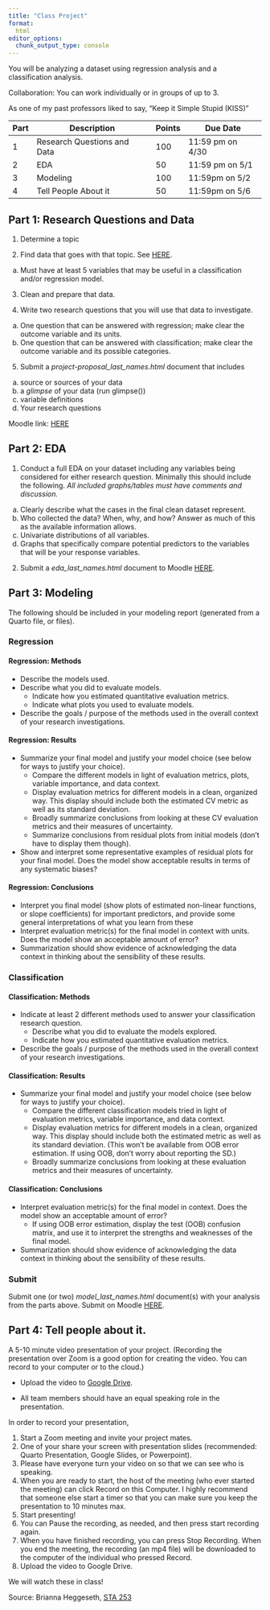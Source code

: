 ```yaml
---
title: "Class Project"
format: 
  html
editor_options: 
  chunk_output_type: console
---
```


You will be analyzing a dataset using regression analysis and a classification analysis.

Collaboration: You can work individually or in groups of up to 3. 


As one of my past professors liked to say, "Keep it Simple Stupid (KISS)"

| Part | Description                 | Points | Due Date         |
|------|-----------------------------|--------|------------------|
| 1    | Research Questions and Data | 100    | 11:59 pm on 4/30 |
| 2    | EDA                         | 50     | 11:59 pm on 5/1  |
| 3    | Modeling                    | 100    | 11:59pm on 5/2   |
| 4    | Tell People About it        | 50     | 11:59pm on 5/6   |

## Part 1: Research Questions and Data

1)  Determine a topic

2)  Find data that goes with that topic. See [HERE](course-links.qmd).
  a) Must have at least 5 variables that may be useful in a classification and/or regression model. 

3)  Clean and prepare that data.

4)  Write two research questions that you will use that data to investigate.
  a)  One question that can be answered with regression; make clear the outcome variable and its units.
  b)  One question that can be answered with classification; make clear the outcome variable and its possible categories.
  
5) Submit a _project-proposal_last_names.html_ document that includes
  a)    source or sources of your data
  b)    a _glimpse_ of your data (run glimpse())
  c)    variable definitions
  d)    Your research questions

Moodle link: [HERE](https://moodle.cornellcollege.edu/mod/assign/view.php?id=299493)


## Part 2: EDA

1) Conduct a full EDA on your dataset including any variables being considered for either research question. Minimally this should include the following. *All included graphs/tables must have comments and discussion.* 
  a) Clearly describe what the cases in the final clean dataset represent.
  b) Who collected the data? When, why, and how? Answer as much of this as the available information allows.
  c) Univariate distributions of all variables. 
  d) Graphs that specifically compare potential predictors to the variables that will be your response variables. 


2) Submit a _eda_last_names.html_ document to Moodle [HERE](https://moodle.cornellcollege.edu/mod/assign/view.php?id=299494). 

## Part 3: Modeling

The following should be included in your modeling report (generated from a Quarto file, or files).

### Regression

#### Regression: Methods

- Describe the models used.
- Describe what you did to evaluate models.
  - Indicate how you estimated quantitative evaluation metrics.
  - Indicate what plots you used to evaluate models.
- Describe the goals / purpose of the methods used in the overall context of your research investigations.

#### Regression: Results

- Summarize your final model and justify your model choice (see below for ways to justify your choice).
  - Compare the different models in light of evaluation metrics, plots, variable importance, and data context.
  - Display evaluation metrics for different models in a clean, organized way. This display should include both the estimated CV metric as well as its standard deviation.
  - Broadly summarize conclusions from looking at these CV evaluation metrics and their measures of uncertainty.
  - Summarize conclusions from residual plots from initial models (don’t have to display them though).
- Show and interpret some representative examples of residual plots for your final model. Does the model show acceptable results in terms of any systematic biases?

#### Regression: Conclusions

- Interpret you final model (show plots of estimated non-linear functions, or slope coefficients) for important predictors, and provide some general interpretations of what you learn from these
- Interpret evaluation metric(s) for the final model in context with units. Does the model show an acceptable amount of error?
- Summarization should show evidence of acknowledging the data context in thinking about the sensibility of these results.

### Classification

#### Classification: Methods

- Indicate at least 2 different methods used to answer your classification research question.
  - Describe what you did to evaluate the models explored.
  - Indicate how you estimated quantitative evaluation metrics.
- Describe the goals / purpose of the methods used in the overall context of your research investigations.

#### Classification: Results

- Summarize your final model and justify your model choice (see below for ways to justify your choice).
  - Compare the different classification models tried in light of evaluation metrics, variable importance, and data context.
  - Display evaluation metrics for different models in a clean, organized way. This display should include both the estimated metric as well as its standard deviation. (This won’t be available from OOB error estimation. If using OOB, don’t worry about reporting the SD.)
  - Broadly summarize conclusions from looking at these evaluation metrics and their measures of uncertainty.

#### Classification: Conclusions

- Interpret evaluation metric(s) for the final model in context. Does the model show an acceptable amount of error?
  - If using OOB error estimation, display the test (OOB) confusion matrix, and use it to interpret the strengths and weaknesses of the final model.
- Summarization should show evidence of acknowledging the data context in thinking about the sensibility of these results.

### Submit

Submit one (or two) _model_last_names.html_ document(s) with your analysis from the parts above. Submit on Moodle [HERE](https://moodle.cornellcollege.edu/mod/assign/view.php?id=299495). 

## Part 4: Tell people about it.

A 5-10 minute video presentation of your project. (Recording the presentation over Zoom is a good option for creating the video. You can record to your computer or to the cloud.)

-   Upload the video to [Google Drive](https://drive.google.com/drive/folders/18ZYwm60Sl9a42kFtfSs9KZ9NUHqfrLFN?usp=sharing).

-   All team members should have an equal speaking role in the presentation.

In order to record your presentation,

1)  Start a Zoom meeting and invite your project mates.
2)  One of your share your screen with presentation slides (recommended: Quarto Presentation, Google Slides, or Powerpoint).
3)  Please have everyone turn your video on so that we can see who is speaking.
4)  When you are ready to start, the host of the meeting (who ever started the meeting) can click Record on this Computer. I highly recommend that someone else start a timer so that you can make sure you keep the presentation to 10 minutes max.
5)  Start presenting!
6)  You can Pause the recording, as needed, and then press start recording again.
7)  When you have finished recording, you can press Stop Recording. When you end the meeting, the recording (an mp4 file) will be downloaded to the computer of the individual who pressed Record.
8)  Upload the video to Google Drive.

We will watch these in class!


Source: Brianna Heggeseth, [STA 253](https://bcheggeseth.github.io/253_fall_2021/)


